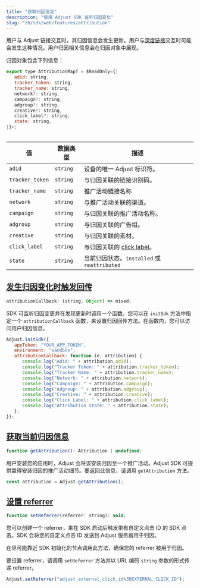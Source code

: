 ```yaml
---
title: "获取归因信息"
description: "使用 Adjust SDK 监听归因变化"
slug: "zh/sdk/web/features/attribution"
---
```


用户与 Adjust 链接交互时，其归因信息会发生更新。用户与[深度链接](https://help.adjust.com/zh/article/deep-links)交互时可能会发生这种情况。用户归因相关信息会在归因对象中展现。

归因对象包含下列信息：

<CodeBlock title="接口声明">

```js
export type AttributionMapT = $ReadOnly<{|
   adid: string,
   tracker_token: string,
   tracker_name: string,
   network?: string,
   campaign?: string,
   adgroup?: string,
   creative?: string,
   click_label?: string,
   state: string,
|}>;
```

</CodeBlock>
<Table>

| 值              | 数据类型 | 描述                                                                          |
| --------------- | -------- | ----------------------------------------------------------------------------- |
| `adid`          | `string` | 设备的唯一 Adjust 标识符。                                                    |
| `tracker_token` | `string` | 与归因关联的链接识别码。                                                      |
| `tracker_name`  | `string` | 推广活动链接名称                                                              |
| `network`       | `string` | 与推广活动关联的渠道。                                                        |
| `campaign`      | `string` | 与归因关联的推广活动名称。                                                    |
| `adgroup`       | `string` | 与归因关联的广告组。                                                          |
| `creative`      | `string` | 与归因关联的素材。                                                            |
| `click_label`   | `string` | 与归因关联的 [click label](https://help.adjust.com/zh/article/user-rewards)。 |
| `state`         | `string` | 当前归因状态。`installed` 或 `reattributed`                                   |

</Table>

## [发生归因变化时触发回传](trigger-a-callback-when-attribution-changes)

<CodeBlock title="属性声明">

```js
attributionCallback: (string, Object) => mixed;
```

</CodeBlock>

SDK 可监听归因变更并在发现更新时调用一个函数。您可以在 `initSdk` 方法中指定一个 `attributionCallback` 函数，来设置归因回传方法。在函数内，您可以访问用户归因信息。

```js
Adjust.initSdk({
   appToken: "YOUR_APP_TOKEN",
   environment: "sandbox",
   attributionCallback: function (e, attribution) {
      console.log("Adid: " + attribution.adid);
      console.log("Tracker Token: " + attribution.tracker_token);
      console.log("Tracker Name: " + attribution.tracker_name);
      console.log("Network: " + attribution.network);
      console.log("Campaign: " + attribution.campaign);
      console.log("Adgroup: " + attribution.adgroup);
      console.log("Creative: " + attribution.creative);
      console.log("Click Label: " + attribution.click_label);
      console.log("Attribution State: " + attribution.state);
   },
});
```

## [获取当前归因信息](get-current-attribution-information)

<CodeBlock title="方法签名">

```js
function getAttribution(): Attribution | undefined;
```

</CodeBlock>

用户安装您的应用时，Adjust 会将该安装归因至一个推广活动。Adjust SDK 可提供赢得安装归因的推广活动细节。要返回此信息，请调用 `getAttribution` 方法。

```js
const attribution = Adjust.getAttribution();
```

## [设置 referrer](set-a-referrer)

<CodeBlock title="方法签名">

```js
function setReferrer(referrer: string): void;
```

</CodeBlock>

您可以创建一个 referrer，来在 SDK 启动后触发带有自定义点击 ID 的 SDK 点击。SDK 会将您的自定义点击 ID 发送到 Adjust 服务器用于归因。

<Callout type="important">

在尽可能靠近 SDK 初始化的节点调用此方法，确保您的 referrer 被用于归因。

</Callout>

要设置 referrer，请调用 `setReferrer` 方法并以 URL 编码 `string` 参数的形式传递 referrer。

<CodeBlock highlight="adjust_external_click_id%3DEXTERNAL_CLICK_ID\">

```js
Adjust.setReferrer("adjust_external_click_id%3DEXTERNAL_CLICK_ID");
```

</CodeBlock>
